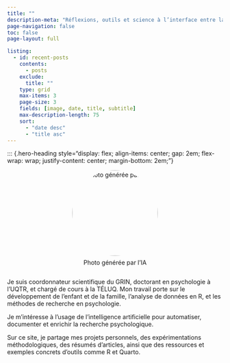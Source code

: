 ```yaml
---
title: ""
description-meta: "Réflexions, outils et science à l’interface entre la psychologie et l’IA"
page-navigation: false
toc: false
page-layout: full

listing:
  - id: recent-posts
    contents: 
      - posts
    exclude:
      title: ""
    type: grid
    max-items: 3
    page-size: 3
    fields: [image, date, title, subtitle]
    max-description-length: 75
    sort: 
      - "date desc"
      - "title asc"
---
```


::: {.hero-heading style="display: flex; align-items: center; gap: 2em; flex-wrap: wrap; justify-content: center; margin-bottom: 2em;"}

<div style="flex: 0 0 auto; text-align: center;">
  ![Photo générée par l'IA](files/profiles/photo-benoit.png){width="200px" style="border-radius: 50%; margin-bottom: 0.5em;"}

  <span style="display: inline-flex; gap: 1em; justify-content: center;">
    <a href="https://github.com/benplante" target="_blank"><i class="fa fa-github"></i></a>
    <a href="https://linkedin.com/in/benplante" target="_blank"><i class="fa fa-linkedin"></i></a>
    <a href="https://orcid.org/0009-0003-5449-427X" target="_blank"><i class="ai ai-orcid"></i></a>
  </span>
</div>

<div style="flex: 1 1 300px; min-width: 280px;">
::: {.hero-description style="text-align: left;"}
Je suis coordonnateur scientifique du GRIN, doctorant en psychologie à l’UQTR, et chargé de cours à la TÉLUQ. Mon travail porte sur le développement de l’enfant et de la famille, l’analyse de données en R, et les méthodes de recherche en psychologie.

Je m’intéresse à l’usage de l’intelligence artificielle pour automatiser, documenter et enrichir la recherche psychologique.

Sur ce site, je partage mes projets personnels, des expérimentations méthodologiques, des résumés d’articles, ainsi que des ressources et exemples concrets d’outils comme R et Quarto.

:::
